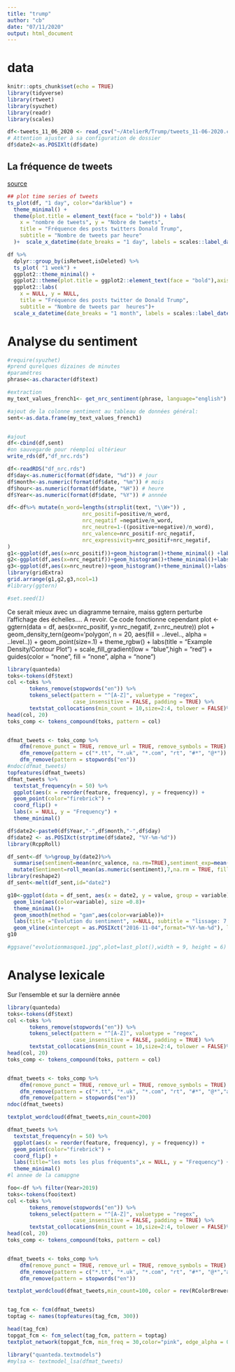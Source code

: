 ```yaml
---
title: "trump"
author: "cb"
date: "07/11/2020"
output: html_document
---
```


# data 
```r
knitr::opts_chunk$set(echo = TRUE)
library(tidyverse)
library(rtweet)
library(syuzhet)
library(readr)
library(scales)

df<-tweets_11_06_2020 <- read_csv("~/AtelierR/Trump/tweets_11-06-2020.csv")
# Attention ajuster à sa configuration de dossier
df$date2<-as.POSIXlt(df$date)
```

## La fréquence de tweets

[source](https://www.thetrumparchive.com/)

```r

## plot time series of tweets
ts_plot(df, "1 day", color="darkblue") +
  theme_minimal() +
  theme(plot.title = element_text(face = "bold")) + labs(
    x = "nombre de tweets", y = "Nobre de tweets",
    title = "Fréquence des posts twitters Donald Trump",
    subtitle = "Nombre de tweets par heure"
  )+  scale_x_datetime(date_breaks = "1 day", labels = scales::label_date_short())

df %>%
  dplyr::group_by(isRetweet,isDeleted) %>%
  ts_plot( "1 week") +
  ggplot2::theme_minimal() +
  ggplot2::theme(plot.title = ggplot2::element_text(face = "bold"),axis.text.x = element_text(size = 8, angle = 45)) +
  ggplot2::labs(
    x = NULL, y = NULL,
    title = "Fréquence des posts twitter de Donald Trump",
    subtitle = "Nombre de tweets par  heures")+
  scale_x_datetime(date_breaks = "1 month", labels = scales::label_date_short())


```

# Analyse du sentiment


```r
#require(syuzhet)            
#prend qurelques dizaines de minutes 
#paramétres
phrase<-as.character(df$text)

#extraction
my_text_values_french1<- get_nrc_sentiment(phrase, language="english")

#ajout de la colonne sentiment au tableau de données général:
sent<-as.data.frame(my_text_values_french1)


#ajout
df<-cbind(df,sent)
#on sauvegarde pour réemploi ultérieur
write_rds(df,"df_nrc.rds")


```


```r
df<-readRDS("df_nrc.rds")
df$day<-as.numeric(format(df$date, "%d")) # jour
df$month<-as.numeric(format(df$date, "%m")) # mois
df$hour<-as.numeric(format(df$date, "%H")) # heure
df$Year<-as.numeric(format(df$date, "%Y")) # annnée

df<-df%>% mutate(n_word=lengths(strsplit(text, "\\W+")) ,
                        nrc_positif=positive/n_word, 
                        nrc_negatif =negative/n_word,
                        nrc_neutre=1-((positive+negative)/n_word),
                        nrc_valence=nrc_positif-nrc_negatif,
                        nrc_expressivity=nrc_positif+nrc_negatif,
)
g1<-ggplot(df,aes(x=nrc_positif))+geom_histogram()+theme_minimal() +labs(title="distribution des termes positifs")
g2<-ggplot(df,aes(x=nrc_negatif))+geom_histogram()+theme_minimal()+labs(title="distribution des termes négatifs")
g3<-ggplot(df,aes(x=nrc_neutre))+geom_histogram()+theme_minimal()+labs(title="distribution des termes neutres")
library(gridExtra)
grid.arrange(g1,g2,g3,ncol=1)
#library(ggtern)

#set.seed(1)

```
Ce serait mieux avec un diagramme ternaire, maiss ggtern perturbe l'affichage des échelles.... A revoir. Ce code fonctionne cependant plot <- ggtern(data = df,
               aes(x=nrc_positif, y=nrc_negatif, z=nrc_neutre))
plot + geom_density_tern(geom='polygon',
                         n         = 20,
                         aes(fill  = ..level..,
                             alpha = ..level..)) +
 geom_point(size=.1) +
  theme_rgbw() +
  labs(title = "Example Density/Contour Plot")    +
  scale_fill_gradient(low = "blue",high = "red")  +
  guides(color = "none", fill = "none", alpha = "none")
  
```r
library(quanteda)
toks<-tokens(df$text)
col <-toks %>% 
       tokens_remove(stopwords("en")) %>% 
       tokens_select(pattern = "^[A-Z]", valuetype = "regex", 
                     case_insensitive = FALSE, padding = TRUE) %>% 
       textstat_collocations(min_count = 10,size=2:4, tolower = FALSE)%>% filter(abs(z)>5)
head(col, 20)
toks_comp <- tokens_compound(toks, pattern = col)


dfmat_tweets <- toks_comp %>% 
    dfm(remove_punct = TRUE, remove_url = TRUE, remove_symbols = TRUE) %>% 
    dfm_remove(pattern = c("*.tt", "*.uk", "*.com", "rt", "#*", "@*")) %>% 
    dfm_remove(pattern = stopwords("en"))
#ndoc(dfmat_tweets)
topfeatures(dfmat_tweets)
dfmat_tweets %>% 
  textstat_frequency(n = 50) %>% 
  ggplot(aes(x = reorder(feature, frequency), y = frequency)) +
  geom_point(color="firebrick") +
  coord_flip() +
  labs(x = NULL, y = "Frequency") +
  theme_minimal()

```

```r
df$date2<-paste0(df$Year,"-",df$month,"-",df$day)
df$date2 <- as.POSIXct(strptime(df$date2, "%Y-%m-%d"))
library(RcppRoll)

df_sent<-df %>%group_by(date2)%>% 
  summarise(sentiment=mean(nrc_valence, na.rm=TRUE),sentiment_exp=mean(nrc_expressivity, na.rm=TRUE))%>% 
  mutate(Sentiment=roll_mean(as.numeric(sentiment),7,na.rm = TRUE, fill=NA),Expressivite=roll_mean(as.numeric(sentiment_exp),7,na.rm = TRUE, fill=NA)) %>%select(date2, Sentiment, Expressivite)
library(reshape2)
df_sent<-melt(df_sent,id="date2")

g10<-ggplot(data = df_sent, aes(x = date2, y = value, group = variable)) +
  geom_line(aes(color=variable), size =0.8)+
  theme_minimal()+
  geom_smooth(method = "gam",aes(color=variable))+
  labs(title ="Evolution du sentiment", x=NULL, subtitle = "lissage: 7 jours",y="valeur")+
  geom_vline(xintercept = as.POSIXct("2016-11-04",format="%Y-%m-%d"), linetype="solid",color = "grey40", alpha=.5,size=3)
g10

#ggsave("evolutionmasque1.jpg",plot=last_plot(),width = 9, height = 6)


```

# Analyse lexicale

Sur l'ensemble et sur la dernière année

```r
library(quanteda)
toks<-tokens(df$text)
col <-toks %>% 
       tokens_remove(stopwords("en")) %>% 
       tokens_select(pattern = "^[A-Z]", valuetype = "regex", 
                     case_insensitive = FALSE, padding = TRUE) %>% 
       textstat_collocations(min_count = 10,size=2:4, tolower = FALSE)%>% filter(abs(z)>5)
head(col, 20)
toks_comp <- tokens_compound(toks, pattern = col)


dfmat_tweets <- toks_comp %>% 
    dfm(remove_punct = TRUE, remove_url = TRUE, remove_symbols = TRUE) %>% 
    dfm_remove(pattern = c("*.tt", "*.uk", "*.com", "rt", "#*", "@*","amp")) %>% 
    dfm_remove(pattern = stopwords("en"))
ndoc(dfmat_tweets)

textplot_wordcloud(dfmat_tweets,min_count=200)

dfmat_tweets %>% 
  textstat_frequency(n = 50) %>% 
  ggplot(aes(x = reorder(feature, frequency), y = frequency)) +
  geom_point(color="firebrick") +
  coord_flip() +
  labs(title="les mots les plus fréquents",x = NULL, y = "Frequency") +
  theme_minimal()
#l annee de la camapgne

foo<-df %>% filter(Year>2019) 
toks<-tokens(foo$text)
col <-toks %>% 
       tokens_remove(stopwords("en")) %>% 
       tokens_select(pattern = "^[A-Z]", valuetype = "regex", 
                     case_insensitive = FALSE, padding = TRUE) %>% 
       textstat_collocations(min_count = 10,size=2:4, tolower = FALSE)%>% filter(abs(z)>5)
head(col, 20)
toks_comp <- tokens_compound(toks, pattern = col)


dfmat_tweets <- toks_comp %>% 
    dfm(remove_punct = TRUE, remove_url = TRUE, remove_symbols = TRUE) %>% 
    dfm_remove(pattern = c("*.tt", "*.uk", "*.com", "rt", "#*", "@*","amp")) %>% 
    dfm_remove(pattern = stopwords("en"))

textplot_wordcloud(dfmat_tweets,min_count=100, color = rev(RColorBrewer::brewer.pal(10, "RdBu")))


tag_fcm <- fcm(dfmat_tweets)
toptag <- names(topfeatures(tag_fcm, 300))

head(tag_fcm)
topgat_fcm <- fcm_select(tag_fcm, pattern = toptag)
textplot_network(topgat_fcm, min_freq = 30,color="pink", edge_alpha = 0.2, edge_size = 2,vertex_size=.7, vertex_labelsize = 3.5)

```
```r

library("quanteda.textmodels")
#mylsa <- textmodel_lsa(dfmat_tweets)

```
